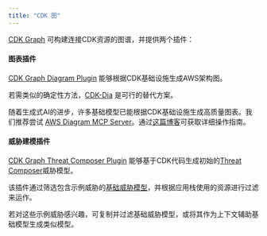 ```yaml
---
title: "CDK 图"
---
```





[CDK Graph](https://aws.github.io/aws-pdk/developer_guides/cdk-graph/index.html) 可构建连接CDK资源的图谱，并提供两个插件：

#### 图表插件

[CDK Graph Diagram Plugin](https://aws.github.io/aws-pdk/developer_guides/cdk-graph-plugin-diagram/index.html) 能够根据CDK基础设施生成AWS架构图。

若需类似的确定性方法，[CDK-Dia](https://github.com/pistazie/cdk-dia) 是可行的替代方案。

随着生成式AI的进步，许多基础模型已能根据CDK基础设施生成高质量图表。我们推荐尝试 [AWS Diagram MCP Server](https://github.com/awslabs/mcp/tree/main/src/aws-diagram-mcp-server)。通过[这篇博客](https://aws.amazon.com/blogs/machine-learning/build-aws-architecture-diagrams-using-amazon-q-cli-and-mcp/)可获取详细操作指南。

#### 威胁建模插件

[CDK Graph Threat Composer Plugin](https://aws.github.io/aws-pdk/developer_guides/cdk-graph-plugin-threat-composer/index.html) 能够基于CDK代码生成初始的[Threat Composer](https://github.com/awslabs/threat-composer/)威胁模型。

该插件通过筛选包含示例威胁的[基础威胁模型](https://github.com/aws/aws-pdk/tree/mainline/packages/cdk-graph-plugin-threat-composer/src/model-generator/base-model)，并根据应用栈使用的资源进行过滤来运作。

若对这些示例威胁感兴趣，可复制并过滤基础威胁模型，或将其作为上下文辅助基础模型生成类似模型。